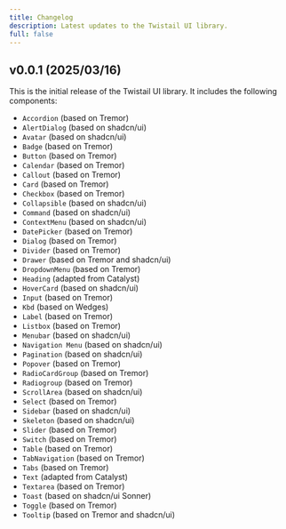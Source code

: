 ```yaml
---
title: Changelog
description: Latest updates to the Twistail UI library.
full: false
---
```


## v0.0.1 (2025/03/16)

This is the initial release of the Twistail UI library. It includes the following components:

- `Accordion` (based on Tremor)
- `AlertDialog` (based on shadcn/ui)
- `Avatar` (based on shadcn/ui)
- `Badge` (based on Tremor)
- `Button` (based on Tremor)
- `Calendar` (based on Tremor)
- `Callout` (based on Tremor)
- `Card` (based on Tremor)
- `Checkbox` (based on Tremor)
- `Collapsible` (based on shadcn/ui)
- `Command` (based on shadcn/ui)
- `ContextMenu` (based on shadcn/ui)
- `DatePicker` (based on Tremor)
- `Dialog` (based on Tremor)
- `Divider` (based on Tremor)
- `Drawer` (based on Tremor and shadcn/ui)
- `DropdownMenu` (based on Tremor)
- `Heading` (adapted from Catalyst)
- `HoverCard` (based on shadcn/ui)
- `Input` (based on Tremor)
- `Kbd` (based on Wedges)
- `Label` (based on Tremor)
- `Listbox` (based on Tremor)
- `Menubar` (based on shadcn/ui)
- `Navigation Menu` (based on shadcn/ui)
- `Pagination` (based on shadcn/ui)
- `Popover` (based on Tremor)
- `RadioCardGroup` (based on Tremor)
- `Radiogroup` (based on Tremor)
- `ScrollArea` (based on shadcn/ui)
- `Select` (based on Tremor)
- `Sidebar` (based on shadcn/ui)
- `Skeleton` (based on shadcn/ui)
- `Slider` (based on Tremor)
- `Switch` (based on Tremor)
- `Table` (based on Tremor)
- `TabNavigation` (based on Tremor)
- `Tabs` (based on Tremor)
- `Text` (adapted from Catalyst)
- `Textarea` (based on Tremor)
- `Toast` (based on shadcn/ui Sonner)
- `Toggle` (based on Tremor)
- `Tooltip` (based on Tremor and shadcn/ui)

